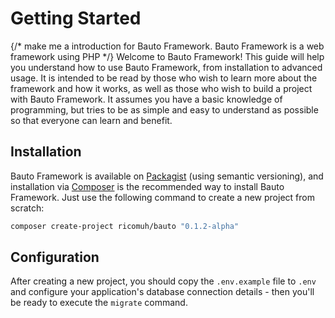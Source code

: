 # Getting Started

{/* make me a introduction for Bauto Framework. Bauto Framework is a web framework using PHP */}
Welcome to Bauto Framework! This guide will help you understand how to use Bauto Framework, from installation to advanced usage. It is intended to be read by those who wish to learn more about the framework and how it works, as well as those who wish to build a project with Bauto Framework. It assumes you have a basic knowledge of programming, but tries to be as simple and easy to understand as possible so that everyone can learn and benefit.

## Installation

Bauto Framework is available on [Packagist](https://packagist.org/packages/ricomuh/bauto) (using semantic versioning), and installation via [Composer](https://getcomposer.org) is the recommended way to install Bauto Framework. Just use the following command to create a new project from scratch:

```bash
composer create-project ricomuh/bauto "0.1.2-alpha"
```

## Configuration

After creating a new project, you should copy the `.env.example` file to `.env` and configure your application's database connection details - then you'll be ready to execute the `migrate` command.
